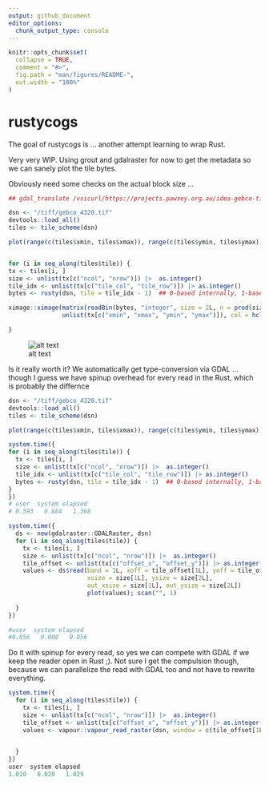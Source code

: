 ```yaml
---
output: github_document
editor_options: 
  chunk_output_type: console
---
```


<!-- README.md is generated from README.Rmd. Please edit that file -->

```r
knitr::opts_chunk$set(
  collapse = TRUE,
  comment = "#>",
  fig.path = "man/figures/README-",
  out.width = "100%"
)
```

# rustycogs

<!-- badges: start -->
<!-- badges: end -->

The goal of rustycogs is ... another attempt learning to wrap Rust. 

Very very WIP. Using grout and gdalraster for now to get the metadata so we can sanely plot the tile bytes. 


Obviously need some checks on the actual block size ...

```R
## gdal_translate /vsicurl/https://projects.pawsey.org.au/idea-gebco-tif/GEBCO_2024.tif?ovr=0 -outsize 4320 2160 -co TILED=YES gebco_4320.tif

dsn <- "/tiff/gebco_4320.tif"
devtools::load_all()
tiles <- tile_scheme(dsn)

plot(range(c(tiles$xmin, tiles$xmax)), range(c(tiles$ymin, tiles$ymax)))


for (i in seq_along(tiles$tile)) {
tx <- tiles[i, ]
size <- unlist(tx[c("ncol", "nrow")]) |>  as.integer()
tile_idx <- unlist(tx[c("tile_col", "tile_row")]) |> as.integer()
bytes <- rusty(dsn, tile = tile_idx - 1)  ## 0-based internally, 1-based in grout

ximage::ximage(matrix(readBin(bytes, "integer", size = 2L, n = prod(size)), size[2L], byrow = TRUE), 
               unlist(tx[c("xmin", "xmax", "ymin", "ymax")]), col = hcl.colors(24), add = TRUE)

}

```

![alt text][id]

[id]: Rplot.png "Title"


Is it really worth it? We automatically get type-conversion via GDAL ... though I guess we have spinup overhead for every read in the Rust, which is probably the differnce

```R
dsn <- "/tiff/gebco_4320.tif"
devtools::load_all()
tiles <- tile_scheme(dsn)

plot(range(c(tiles$xmin, tiles$xmax)), range(c(tiles$ymin, tiles$ymax)))

system.time({
for (i in seq_along(tiles$tile)) {
  tx <- tiles[i, ]
  size <- unlist(tx[c("ncol", "nrow")]) |>  as.integer()
  tile_idx <- unlist(tx[c("tile_col", "tile_row")]) |> as.integer()
  bytes <- rusty(dsn, tile = tile_idx - 1)  ## 0-based internally, 1-based in grout
}
})
# user  system elapsed 
# 0.593   0.684   1.368

system.time({
  ds <- new(gdalraster::GDALRaster, dsn)
  for (i in seq_along(tiles$tile)) {
    tx <- tiles[i, ]
    size <- unlist(tx[c("ncol", "nrow")]) |>  as.integer()
    tile_offset <- unlist(tx[c("offset_x", "offset_y")]) |> as.integer()
    values <- ds$read(band = 1L, xoff = tile_offset[1L], yoff = tile_offset[2L], 
                      xsize = size[1L], ysize = size[2L], 
                      out_xsize = size[1L], out_ysize = size[2L])
                      plot(values); scan("", 1)
    
  }
})

#user  system elapsed 
#0.056   0.000   0.056 
```


Do it with spinup for every read, so yes we can compete with GDAL if we keep the reader open in Rust ;). Not sure I get the compulsion though, because we can parallelize the read with GDAL too and not have to rewrite everything. 

```R
system.time({
  for (i in seq_along(tiles$tile)) {
    tx <- tiles[i, ]
    size <- unlist(tx[c("ncol", "nrow")]) |>  as.integer()
    tile_offset <- unlist(tx[c("offset_x", "offset_y")]) |> as.integer()
    values <- vapour::vapour_read_raster(dsn, window = c(tile_offset[1L], tile_offset[2L], size))
    

  }
})
user  system elapsed 
1.010   0.020   1.029
```
